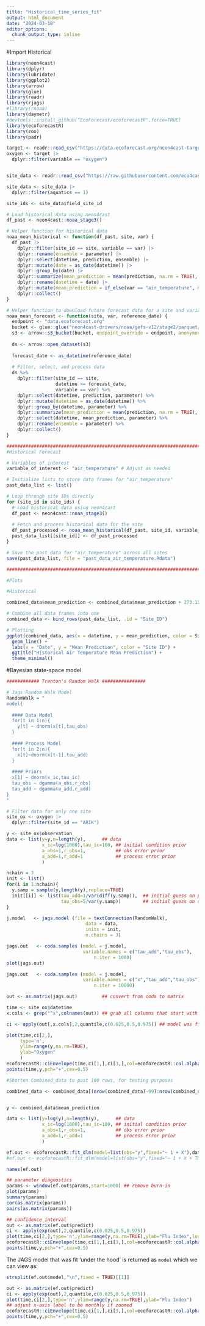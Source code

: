 ```yaml
---
title: "Historical_time_series_fit"
output: html_document
date: "2024-03-18"
editor_options: 
  chunk_output_type: inline
---
```


#Import Historical 


```r
library(neon4cast)
library(dplyr)
library(lubridate)
library(ggplot2)
library(arrow)
library(glue)
library(readr)
library(rjags)
#library(rnoaa)
library(daymetr)
#devtools::install_github("EcoForecast/ecoforecastR",force=TRUE)
library(ecoforecastR)
library(zoo)
library(padr)


```



```r


target <- readr::read_csv("https://data.ecoforecast.org/neon4cast-targets/aquatics/aquatics-targets.csv.gz", guess_max = 1e6)
oxygen <- target |> 
  dplyr::filter(variable == "oxygen")


site_data <- readr::read_csv("https://raw.githubusercontent.com/eco4cast/neon4cast-targets/main/NEON_Field_Site_Metadata_20220412.csv")

site_data <- site_data |> 
  dplyr::filter(aquatics == 1)

site_ids <- site_data$field_site_id

# Load historical data using neon4cast
df_past <- neon4cast::noaa_stage3()

# Helper function for historical data
noaa_mean_historical <- function(df_past, site, var) {
  df_past |>
    dplyr::filter(site_id == site, variable == var) |>
    dplyr::rename(ensemble = parameter) |>
    dplyr::select(datetime, prediction, ensemble) |>
    dplyr::mutate(date = as_date(datetime)) |>
    dplyr::group_by(date) |>
    dplyr::summarize(mean_prediction = mean(prediction, na.rm = TRUE), .groups = "drop") |>
    dplyr::rename(datetime = date) |>
    dplyr::mutate(mean_prediction = if_else(var == "air_temperature", mean_prediction, mean_prediction)) |>
    dplyr::collect()
}

# Helper function to download future forecast data for a site and variable
noaa_mean_forecast <- function(site, var, reference_date) {
  endpoint <- "data.ecoforecast.org"
  bucket <- glue::glue("neon4cast-drivers/noaa/gefs-v12/stage2/parquet/0/{reference_date}")
  s3 <- arrow::s3_bucket(bucket, endpoint_override = endpoint, anonymous = TRUE)
  
  ds <- arrow::open_dataset(s3)
  
  forecast_date <- as_datetime(reference_date)
  
  # Filter, select, and process data
  ds %>%
    dplyr::filter(site_id == site,
                  datetime >= forecast_date,
                  variable == var) %>%
    dplyr::select(datetime, prediction, parameter) %>%
    dplyr::mutate(datetime = as_date(datetime)) %>%
    dplyr::group_by(datetime, parameter) %>%
    dplyr::summarize(mean_prediction = mean(prediction, na.rm = TRUE), .groups = "drop") %>%
    dplyr::select(datetime, mean_prediction, parameter) %>%
    dplyr::rename(ensemble = parameter) %>%
    dplyr::collect()
}

################################################################################
#Historical Forecast

# Variables of interest
variable_of_interest <- "air_temperature" # Adjust as needed

# Initialize lists to store data frames for "air_temperature"
past_data_list <- list()

# Loop through site IDs directly
for (site_id in site_ids) {
  # Load historical data using neon4cast
  df_past <- neon4cast::noaa_stage3()
  
  # Fetch and process historical data for the site
  df_past_processed <- noaa_mean_historical(df_past, site_id, variable_of_interest)
  past_data_list[[site_id]] <- df_past_processed
}

# Save the past data for "air_temperature" across all sites
save(past_data_list, file = "past_data_air_temperature.Rdata")

################################################################################


```

```r
#Plots

#Historical

combined_data$mean_prediction <- combined_data$mean_prediction + 273.15

# Combine all data frames into one
combined_data <- bind_rows(past_data_list, .id = "Site_ID")

# Plotting
ggplot(combined_data, aes(x = datetime, y = mean_prediction, color = Site_ID)) +
  geom_line() +
  labs(x = "Date", y = "Mean Prediction", color = "Site ID") +
  ggtitle("Historical Air Temperature Mean Prediction") +
  theme_minimal()


```


#Bayesian state-space model 


```r
############ Trenton's Random Walk ################

# Jags Random Walk Model
RandomWalk = "
model{
  
  #### Data Model
  for(t in 1:n){
    y[t] ~ dnorm(x[t],tau_obs)
  }
  
  #### Process Model
  for(t in 2:n){
    x[t]~dnorm(x[t-1],tau_add)
  }
  
  #### Priors
  x[1] ~ dnorm(x_ic,tau_ic)
  tau_obs ~ dgamma(a_obs,r_obs)
  tau_add ~ dgamma(a_add,r_add)
}
"

# Filter data for only one site
site_ox <- oxygen |> 
  dplyr::filter(site_id == "ARIK")

y <- site_ox$observation
data <- list(y=y,n=length(y),      ## data
             x_ic=log(1000),tau_ic=100, ## initial condition prior
             a_obs=1,r_obs=1,           ## obs error prior
             a_add=1,r_add=1            ## process error prior
             )

nchain = 3
init <- list()
for(i in 1:nchain){
  y.samp = sample(y,length(y),replace=TRUE)
  init[[i]] <- list(tau_add=1/var(diff(y.samp)),  ## initial guess on process precision
                    tau_obs=5/var(y.samp))        ## initial guess on obs precision
}

j.model   <- jags.model (file = textConnection(RandomWalk),
                             data = data,
                             inits = init,
                             n.chains = 3)

jags.out   <- coda.samples (model = j.model,
                            variable.names = c("tau_add","tau_obs"),
                                n.iter = 1000)
plot(jags.out)

jags.out   <- coda.samples (model = j.model,
                            variable.names = c("x","tau_add","tau_obs"),
                                n.iter = 10000)

out <- as.matrix(jags.out)         ## convert from coda to matrix  

time <- site_ox$datetime
x.cols <- grep("^x",colnames(out)) ## grab all columns that start with the letter x

ci <- apply(out[,x.cols],2,quantile,c(0.025,0.5,0.975)) ## model was fit on log scale

plot(time,ci[2,],
     type='n',
     ylim=range(y,na.rm=TRUE),
     ylab="Oxygen"
     )
ecoforecastR::ciEnvelope(time,ci[1,],ci[3,],col=ecoforecastR::col.alpha("lightBlue",0.75))
points(time,y,pch="+",cex=0.5)
```




```r


#Shorten Combined_data to past 100 rows, for testing purposes 

combined_data <- combined_data[(nrow(combined_data)-99):nrow(combined_data), ]


y <- combined_data$mean_prediction

data <- list(y=log(y),n=length(y),      ## data
             x_ic=log(1000),tau_ic=100, ## initial condition prior
             a_obs=1,r_obs=1,           ## obs error prior
             a_add=1,r_add=1            ## process error prior
             )

ef.out <- ecoforecastR::fit_dlm(model=list(obs="y",fixed="~ 1 + X"),data)
#ef.out <- ecoforecastR::fit_dlm(model=list(obs="y",fixed="~ 1 + X + Tmin"),data)

names(ef.out)


```

```r
## parameter diagnostics
params <- window(ef.out$params,start=1000) ## remove burn-in
plot(params)
summary(params)
cor(as.matrix(params))
pairs(as.matrix(params))

## confidence interval
out <- as.matrix(ef.out$predict)
ci <- apply(exp(out),2,quantile,c(0.025,0.5,0.975))
plot(time,ci[2,],type='n',ylim=range(y,na.rm=TRUE),ylab="Flu Index",log='y')
ecoforecastR::ciEnvelope(time,ci[1,],ci[3,],col=ecoforecastR::col.alpha("lightBlue",0.75))
points(time,y,pch="+",cex=0.5)

```


The JAGS model that was fit 'under the hood' is returned as `model`
which we can view as:

```r
strsplit(ef.out$model,"\n",fixed = TRUE)[[1]]
```





```r



out <- as.matrix(ef.out$predict)
ci <- apply(exp(out),2,quantile,c(0.025,0.5,0.975))
plot(time,ci[2,],type='n',ylim=range(y,na.rm=TRUE),ylab="Flu Index")
## adjust x-axis label to be monthly if zoomed
ecoforecastR::ciEnvelope(time,ci[1,],ci[3,],col=ecoforecastR::col.alpha("lightBlue",0.75))
points(time,y,pch="+",cex=0.5)


```





